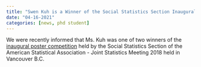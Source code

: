 ```yaml
---
title: "Swen Kuh is a Winner of the Social Statistics Section Inaugural Poster Competition - JSM 2018"
date: "04-16-2021"
categories: [news, phd student]
---
```


We were recently informed that Ms. Kuh was one of two winners of the [inaugural poster competition](https://twitter.com/AsaphChun/status/1025028890870214656) held by the Social Statistics Section of the American Statistical Association - Joint Statistics Meeting 2018 held in Vancouver B.C.
